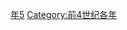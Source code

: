 {{Catnav|頁面分類|历史|歷史時代|年|前4世纪各年}}

{{catmore}}

[[Category:前380年代|年5]]
[[Category:前4世纪各年|Category:前4世纪各年]]